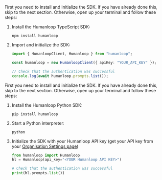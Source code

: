 <Accordion title="Install and initialize the SDK">
<Tabs>
<Tab title="TypeScript">

First you need to install and initialize the SDK. If you have already done this, skip to the next section. Otherwise, open up your terminal and follow these steps:

1. Install the Humanloop TypeScript SDK:
   ```shell
   npm install humanloop
   ```
2. Import and initialize the SDK:

   ```ts
   import { HumanloopClient, Humanloop } from "humanloop";

   const humanloop = new HumanloopClient({ apiKey: "YOUR_API_KEY" });

   // Check that the authentication was successful
   console.log(await humanloop.prompts.list());
   ```

</Tab>

<Tab title="Python">

First you need to install and initialize the SDK. If you have already done this, skip to the next section. Otherwise, open up your terminal and follow these steps:

1. Install the Humanloop Python SDK:
   ```shell
   pip install humanloop
   ```
2. Start a Python interpreter:
   ```shell
   python
   ```
3. Initialize the SDK with your Humanloop API key (get your API key from your [Organisation Settings page](https://app.humanloop.com/account/api-keys))

   ```python
   from humanloop import Humanloop
   hl = Humanloop(api_key="<YOUR Humanloop API KEY>")

   # Check that the authentication was successful
   print(hl.prompts.list())
   ```

</Tab>

</Tabs>

</Accordion>
